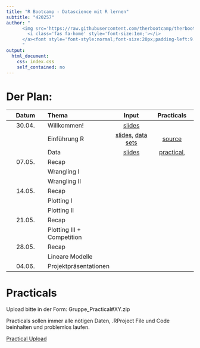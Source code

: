 ```yaml
---
title: "R Bootcamp - Datascience mit R lernen"
subtitle: "420257"
author: "
      <img src='https://raw.githubusercontent.com/therbootcamp/therbootcamp.github.io/master/_sessions/_image/by-sa.png' style= 'height:16.7px;vertical-align:baseline'/><a href='https://therbootcamp.github.io'>
        <i class='fas fa-home' style='font-size:1em;'></i>
      </a><font style='font-style:normal;font-size:20px;padding-left:9.3px'>FS 2021</font>
      "
output:
  html_document:
    css: index.css
    self_contained: no
---
```


# Der Plan: 

|Datum|Thema|Input|Practicals|
|:--:|:-|:--:|:--:|
|30.04.| Willkommen! | [slides](_sessions/Welcome/Welcome.html) | | 
|      | Einführung R | [slides](_sessions/IntroToR/IntroToR.html), [data sets](https://michaelschulte.github.io/RBootcamp_FS2021/1_Data/TheRBootcamp_FS2021_data.zip) | [source](_sessions/IntroToR/IntroToR_interactive.R) |
|      | Data | [slides](_sessions/Data/Data.html) | [practical](_sessions/Data/Data_practical.html), <!--[solutions](_sessions/Data/Data_practical_solutions.html)-->|
|07.05.| Recap | | | 
|| Wrangling I | <!-- [slides](_sessions/Wrangling/Wrangling.html) -->| <!-- [practical](_sessions/Wrangling/Wrangling_practical.html) <br> [Practical Upload](https://www.dropbox.com/request/G8GcXUsYXDdvNq2QlRf5) Format: NAME_Wrangling1.R, [solutions](_sessions/Wrangling/Wrangling_practical_solutions.html)-->|  
|      | Wrangling II | <!--[slides](_sessions/WranglingII/WranglingII.html) |<!-- [practical](_sessions/WranglingII/WranglingII_practical.html)  <br> [Practical Upload](https://www.dropbox.com/request/G8GcXUsYXDdvNq2QlRf5) Format: NAME_Wrangling2.R, [solutions](_sessions/WranglingII/WranglingII_practical_solutions.html)-->|
|14.05.| Recap | | | 
|| Plotting I | <!--[slides](_sessions/PlottingI/PlottingI.html)--> |<!-- [practical](_sessions/PlottingI/PlottingI_practicaI.html), [solutions](_sessions/PlottingI/PlottingI_practicaI_solutions.html)-->| 
|| Plotting II | <!--[slides](_sessions/PlottingII/PlottingII.html) -->|<!-- [practical](_sessions/PlottingII/PlottingII_practical.html), [solutions](_sessions/PlottingII/PlottingII_practical_solutions.html)-->|
|21.05.| Recap | | | 
|| Plotting III + Competition |<!-- [slides](_sessions/PlottingIII/PlottingIII.html)-->|<!-- [Competition](_sessions/PlottingIII/Competition.html)| |
||Intro Projekte||[Covid-Boot-Camp & Arr-PiRaten](sessions/Project/FinalProject_Medicine.html) <br> [We-R-lost & R-Pandemi](_sessions/Project/FinalProject_Clinical.html)-->||
|28.05.| Recap | | | 
|| Lineare Modelle |<!--[slides](_sessions/LinearModelsI/LinearModelsI.html)-->| <!--[practical](_sessions/LinearModelsI/LinearModelsI_practical.html), [solutions](_sessions/LinearModelsI/LinearModelsI_practical_solutions.html)| |
|| Reporting | [slides](_sessions/Reporting/Reporting.html)-->| [practical](_sessions/Reporting/Reporting_practical.html), [solutions](_sessions/Reporting/Reporting_practical_solutions.html)-->||
|04.06.| Projektpräsentationen |<!--[Next steps](_sessions/NextSteps/NextSteps.html)--> | <!--[feedback](https://forms.gle/38LagXxyH2cMHynt8)| 
|| Covid-R-Bootcamp, We-R-Lost, Arr-PiRaten, R-Pandemi -->|  | <!--- [Medicine](_sessions/FinalProject/FinalProject_Medicine.html), [Clinical](_sessions/FinalProject/FinalProject_Clinical.html)--->| |


# Practicals

Upload bitte in der Form: Gruppe_Practical#XY.zip

Practicals sollen immer alle nötigen Daten, .RProject File und Code beinhalten und problemlos laufen.

[Practical Upload](https://www.dropbox.com/request/yKJIygRY1BZkpOj3ljMb)

<!---

|  | Day 1<br>Fundamentals| Day 2<br>Analysis| Day 3<br>Reporting| 
|:--|:-------------|:-------------|:-------------|
|0| Welcome!<br>[Folien](_sessions/Welcome/Welcome.html) | Recap I<br>[Folien](_sessions/Recap/Recap.html)| Recap II<br>[Folien](_sessions/RecapII/RecapII.html)|
|1| Intro to R<br>[Folien](_sessions/IntroToR/IntroToR.html), [source](_sessions/IntroToR/IntroToR_interactive.R) | Statistics I <br>[Folien](_sessions/StatisticsI/StatisticsI.html), [Practical](_sessions/StatisticsI/StatisticsI_Practical.html) | Plotting II <br>[Folien](_sessions/PlottingII/PlottingII.html), [Practical](_sessions/PlottingII/PlottingII.html) |
|2|  Data <br>[Folien](_sessions/Data/Data.html), [Practical](_sessions/Data/Data_Practical.html)| Statistics II<br>[Folien](_sessions/StatisticsII/Statistics.html), [Practical](_sessions/StatisticsII/Statistics_Practical.html)| Reporting<br>[Folien](_sessions/Reporting/Reporting.html), [Practical](_sessions/Reporting/Reporting_Practical.html)|
|3|   Wrangling<br>[Folien](_sessions/Wrangling/Wrangling.html), [Practical](_sessions/Wrangling/Wrangling_Practical.html) | Plotting I<br>[Folien](_sessions/PlottingI/Plotting.html), [Practical](_sessions/PlottingI/Plotting_Practical.html) |Case Studies<br>[Intro](_sessions/CaseStudies/CaseStudies.html)<br>[1: Clinical Trial](_sessions/CaseStudies/Clinical_Data_Case_Study.html)<br>[2: Finance ](_sessions/CaseStudies/Financial_Data_Case_Study.html)|
|4| |  | Next Steps<br> [Folien](_sessions/NextSteps/NextSteps.html) |
<br>



### Agenda


<p align="left"><br>
    <img border="0" alt="Feb2020Schedule" src="_sessions/Welcome/image/schedule.png" style="width:410px">
</p>
--->
